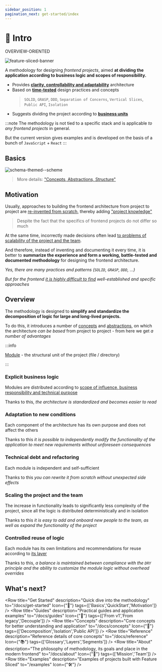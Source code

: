 ```yaml
---
sidebar_position: 1
pagination_next: get-started/index
---
```


# 🔎 Intro

<span class="badge badge--secondary margin-bottom--md">OVERVIEW-ORIENTED</span>

![feature-sliced-banner](/img/banner.jpg)

A methodology for designing *frontend projects*, aimed **at dividing the application according to business logic and scopes of responsibility.**

- Provides [**clarity, controllability and adaptability**][refs-arch-req] architecture
- Based on [**time-tested**][refs-motivation-why] design practices and concepts
    > `SOLID`, `GRASP`, `DDD`, `Separation of Concerns`, `Vertical Slices`, `Public API`, `Isolation`
- Suggests dividing the project according to [**business units**][ext-ubiq-lang]

:::note
The methodology is not tied to a specific stack and is applicable *to any frontend projects* in general.

But the current version gives examples and is developed on the basis of a bunch of `JavaScript` + `React`
:::

## Basics

![schema-themed--scheme](/img/visual_schema.jpg)

> More details: ["Concepts, Abstractions, Structure"][refs-basics]

## Motivation

Usually, approaches to building the frontend architecture from project to project are [re-invented from scratch][refs-motivation], thereby adding ["project knowledge"][refs-knowledge]

> Despite the fact that the specifics of frontend projects do not differ so much

At the same time, incorrectly made decisions often lead [to problems of scalability of the project and the team][refs-arch-problems].

And therefore, instead of inventing and documenting it every time, it is better to **summarize the experience and form a working, battle-tested and documented methodology** for designing the frontend architecture.

*Yes, there are many practices and patterns (`SOLID`, `GRASP`, `DDD`, ...)*

*But for the frontend [it is highly difficult to find][refs-motivation] well-established and specific approaches*

## Overview

The methodology is designed to **simplify and standardize the decomposition of logic for large and long-lived projects.**

To do this, it introduces a number of [concepts][refs-concepts] and [abstractions][refs-splitting], on which the architecture *can be based* from project to project - from here we get *a number of advantages*

:::info

[Module][refs-module] - the structural unit of the project (file / directory)

:::

### Explicit business logic

Modules are distributed according to [scope of influence, business responsibility and technical purpose][refs-splitting]

Thanks to this, *the architecture is standardized and becomes easier to read*

### Adaptation to new conditions

Each component of the architecture has its own purpose and does not affect the others

Thanks to this *it is possible to independently modify the functionality of the application to meet new requirements without unforeseen consequences*

### Technical debt and refactoring

Each module is independent and self-sufficient

Thanks to this *you can rewrite it from scratch without unexpected side effects*

### Scaling the project and the team

The increase in functionality leads to significantly less complexity of the project, since all the logic is distributed deterministically and in isolation

Thanks to this *it is easy to add and onboard new people to the team, as well as expand the functionality of the project*

### Controlled reuse of logic

Each module has its own limitations and recommendations for reuse according to [its layer][refs-splitting--layers]

Thanks to this, *a balance is maintained between compliance with the `DRY` principle and the ability to customize the module logic without overhead overrides*

## What's next?


<Row 
    title="Get Started" 
    description="Quick dive into the methodology"
    to="/docs/get-started"
    Icon={"🚀"}
    tags={['Basics','QuickStart','Motivation']}
/>
<Row 
    title="Guides" 
    description="Practical guides and application examples"
    to="/docs/guides"
    Icon={"🎯"}
    tags={['From v1','From legacy','Decouple']}
/>
<Row 
    title="Concepts" 
    description="Core concepts for better understanding and application"
    to="/docs/concepts"
    Icon={"🧩"}
    tags={['Decomposition','Isolation','Public API']}
/>
<Row 
    title="Reference" 
    description="Reference details of core concepts"
    to="/docs/reference"
    Icon={"📚"}
    tags={['Glossary','Layers','Segments']}
/>
<Row 
    title="About" 
    description="The philosophy of methodology, its goals and place in the modern frontend"
    to="/docs/about"
    Icon={"🍰"}
    tags={['Mission','Team']}
/>
<Row 
    title="Examples" 
    description="Examples of projects built with Feature Sliced"
    to="/examples"
    Icon={"🛠"}
/>

[refs-getstarted]: /docs/get-started
[refs-basics]: /docs/get-started/basics
[refs-motivation]: /docs/get-started/motivation
[refs-motivation-why]: /docs/get-started/motivation#why-are-there-not-enough-existing-solutions

[refs-concepts]: /docs/concepts
[refs-splitting]: /docs/concepts/app-splitting
[refs-splitting--layers]: /docs/concepts/app-splitting#group-layers
[refs-arch-req]: /docs/concepts/architecture#requirements
[refs-arch-problems]: /docs/concepts/architecture#problems

[refs-guides]: /docs/guides
[refs-low-coupling]: /docs/guides/low-coupling
[refs-migration-v1]: /docs/guides/migration-from-v1
<!-- FIXME: Refer to the root later, not to the first element -->
[refs-examples]: /docs/guides/examples/viewer

[refs-reference]: /docs/reference
[refs-module]: /docs/reference/glossary#module
[refs-knowledge]: /docs/reference/knowledge-types

[refs-about]: /docs/about


[ext-ubiq-lang]: https://thedomaindrivendesign.io/developing-the-ubiquitous-language


